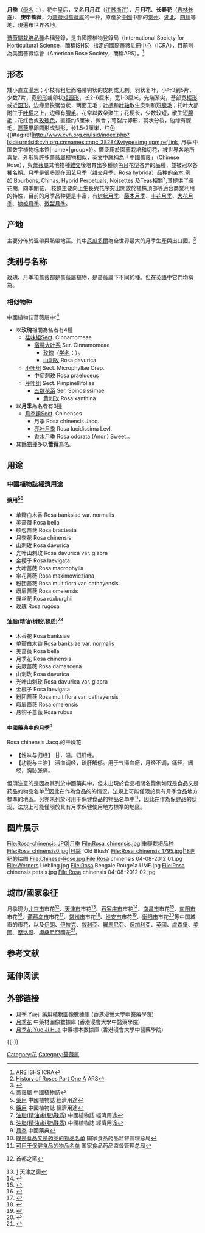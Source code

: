 {{Redirect2|月季|泰國提供的一個热带风暴的命名|颱風玫瑰}}
{{Speciesbox
| image = Chinese Rose.JPG
| genus = Rosa sect. Chinenses
| species = chinensis
| authority = [[Jacq.|Jacq.]], 1768
|subdivision_ranks = [[变种|变种]]
|subdivision =
* 月季（原变种） ''R. c.'' var. ''chinensis''
* [[紫月季|紫月季]] ''R. c.'' var. ''semperflorens''
* [[单瓣月季|单瓣月季]] ''R. c.'' var. ''spontanea''
}}

'''月季'''（[[學名|學名]]：''{{lang|la|Rosa chinensis}}''），花中皇后，又名'''月月红'''（[[江苏|江苏]][[浙江|浙江]]）、'''月月花'''、'''长春花'''（[[吉林|吉林]][[长春|长春]]）、'''庚申蔷薇'''，为[[蔷薇科|蔷薇科]][[蔷薇属|蔷薇属]]的一种，原產於[[中國|中國]]中部的[[贵州|贵州]]、[[湖北|湖北]]、[[四川|四川]]等地，現遍布世界各地。

[[薔薇屬|薔薇屬]][[栽培品種|栽培品種]]名稱登錄，是由國際植物登錄局（International Society for Horticultural Science，簡稱ISHS）指定的國際薔薇註冊中心（ICRA），目前則為美國薔薇協會（American Rose Society，簡稱ARS）。<ref>[http://www.ishs.org/sci/icralist/14.htm ARS] {{Wayback|url=http://www.ishs.org/sci/icralist/14.htm |date=20140413080045 }}ISHS ICRA</ref>

== 形态 ==
矮小直立[[灌木|灌木]]；小枝有粗壮而略带钩状的皮刺或无刺。羽状复叶，小叶3到5片，少数7片，宽[[卵形|卵形]]或卵状[[矩圆形|矩圆形]]，长2-6厘米，宽1-3厘米，先端渐尖，基部宽[[楔形|楔形]]或近[[圆形|圆形]]，边缘呈锐锯齿状，两面无毛；[[叶柄|叶柄]]和[[叶轴|叶轴]]散生皮刺和短[[腺毛|腺毛]]；托叶大部附生于[[叶柄|叶柄]]之上，边缘有[[腺毛|腺毛]]。花常以数朵聚生；花梗长，少数较短，散生短[[腺毛|腺毛]]；花红色或[[玫瑰色|玫瑰色]]，直径约5厘米，微香；萼裂片卵形，羽状分裂，边缘有腺毛。[[蔷薇|蔷薇]]果卵圆形或梨形，长1.5-2厘米，红色{{#tag:ref|http://www.cvh.org.cn/lsid/index.php?lsid=urn:lsid:cvh.org.cn:names:cnpc_38284&vtype=img,spm,ref,link, 月季 中国数字植物标本馆|name=|group=}}。廣泛用於園藝栽培和切花，被世界各地所喜愛，外形與許多[[薔薇屬|薔薇屬]]植物相似，英文中就稱為「中國薔薇」（Chinese Rose），與[[薔薇屬|薔薇屬]]其他物種[[雜交|雜交]]後培育出多種顏色且花型各异的品種，並被冠以各種名稱。月季是很多现在园艺月季（雜交月季，Rosa hybrida）品种的亲本:例如:Bourbons, Chinas, Hybrid Perpetuals, Noisettes,及Teas相關<ref>[http://www.ars.org/wp-content/uploads/2012/01/History-of-Roses-Species-Part-A.pdf History of Roses Part One A] {{webarchive|url=https://web.archive.org/web/20140215003414/http://www.ars.org/wp-content/uploads/2012/01/History-of-Roses-Species-Part-A.pdf |date=2014-02-15 }} ARS</ref>,其提供了長花期，四季開花，,枝條主要向上生長與花序突出開放於植株頂部等適合商業利用的特性，目前的月季品种更是丰富，有[[树状月季|树状月季]]、[[藤本月季|藤本月季]]、[[丰花月季|丰花月季]]、[[大花月季|大花月季]]、[[地被月季|地被月季]]、[[微型月季|微型月季]]。

== 产地 ==
主要分佈於溫帶與熱帶地區。其中[[厄瓜多爾|厄瓜多爾]]為全世界最大的月季生產與出口國。<ref>{{Cite web|url=https://en.m.wikipedia.org/wiki/Floral_industry|title=Floral industry - Wikipedia|website=en.m.wikipedia.org|access-date=2019-08-02|archive-date=2021-03-09|archive-url=https://web.archive.org/web/20210309081741/https://en.m.wikipedia.org/wiki/Floral_industry|dead-url=no}}</ref>

== 类别与名称 ==
[[玫瑰|玫瑰]]、月季和[[薔薇|薔薇]]都是薔薇屬植物，是蔷薇属下不同的種。但在[[英語|英語]]中它們均稱為{{lang|en|rosa}}。
===相似物种===
中國植物誌薔薇屬中:<ref>[http://frps.eflora.cn/frps/Rosa 薔薇屬] {{Wayback|url=http://frps.eflora.cn/frps/Rosa |date=20140526155834 }}中國植物誌</ref>
*以'''玫瑰'''相關為名者有4種
**[[桂味組|桂味組]]Sect. Cinnamomeae 
***[[宿萼大叶系|宿萼大叶系]] Ser. Cinnamomeae
****[[玫瑰|玫瑰]]（[[学名|学名]]：''{{lang|la|Rosa rugosa}}''）。
****[[山刺玫|山刺玫]] Rosa davurica
**[[小叶组|小叶组]] Sect. Microphyllae Crep.
***[[中甸刺玫|中甸刺玫]] Rosa praeluceus
**[[芹叶组|芹叶组]] Sect. Pimpinellifoliae
***[[五数花系|五数花系]] Ser. Spinosissimae
****[[黄刺玫|黄刺玫]] Rosa xanthina
*以'''月季'''為名者有3[[種|種]]
**[[月季组|月季组]]Sect. Chinenses
***月季 Rosa chinensis Jacq. 
***[[亮叶月季|亮叶月季]] Rosa lucidissima Levl. 
***[[香水月季|香水月季]] Rosa odorata (Andr.) Sweet.。
*其餘[[物種|物種]]多以'''薔薇'''為名。

== 用途 ==
=== 中國植物誌經濟用途===
==== 藥用<ref>[http://frps.eflora.cn/jingji/2?page=189 藥用] {{Wayback|url=http://frps.eflora.cn/jingji/2?page=189 |date=20140714174758 }}中國植物誌 經濟用途</ref><ref>[http://frps.eflora.cn/jingji/2?page=190 藥用] {{Wayback|url=http://frps.eflora.cn/jingji/2?page=190 |date=20140715011152 }}中國植物誌 經濟用途</ref>====
*单瓣白木香	Rosa banksiae var. normalis
*美蔷薇	Rosa bella
*硕苞蔷薇	Rosa bracteata
*月季花	Rosa chinensis
*山刺玫	Rosa davurica
*光叶山刺玫	Rosa davurica var. glabra
*金樱子	Rosa laevigata
*大叶蔷薇	Rosa macrophylla
*伞花蔷薇	Rosa maximowicziana
*粉团蔷薇	Rosa multiflora var. cathayensis
*峨眉蔷薇	Rosa omeiensis
*缫丝花	Rosa roxburghii
*玫瑰	Rosa rugosa
==== 油脂(精油\树胶\鞣质)<ref>[http://frps.eflora.cn/jingji/8?page=53 油脂(精油\树胶\鞣质)] {{Wayback|url=http://frps.eflora.cn/jingji/8?page=53 |date=20140714174750 }}中國植物誌 經濟用途</ref><ref>[http://frps.eflora.cn/jingji/8?page=54 油脂(精油\树胶\鞣质)] {{Wayback|url=http://frps.eflora.cn/jingji/8?page=54 |date=20140714174738 }}中國植物誌 經濟用途</ref>====
*木香花	Rosa banksiae
*单瓣白木香	Rosa banksiae var. normalis
*美蔷薇	Rosa bella
*月季花	Rosa chinensis
*突厥蔷薇	Rosa damascena
*山刺玫	Rosa davurica
*光叶山刺玫	Rosa davurica var. glabra
*金樱子	Rosa laevigata
*粉团蔷薇	Rosa multiflora var. cathayensis
*峨眉蔷薇	Rosa omeiensis
*悬钩子蔷薇	Rosa rubus

==== 中國藥典中的月季<ref>[http://db.yaozh.com/yaocai_bz/19700101/3110.html 月季] {{Wayback|url=http://db.yaozh.com/yaocai_bz/19700101/3110.html |date=20140715020854 }}中國藥典</ref>====
Rosa chinensis Jacq.的干燥花
*【性味与归经】  甘，温。归肝经。
*【功能与主治】  活血调经，疏肝解郁。用于气滞血瘀，月经不调，痛经，闭经，胸胁胀痛。

但須注意的是因為其列於中國藥典中，但未出現於食品相關名錄例如既是食品又是药品的物品名单<ref>[http://www.sda.gov.cn/WS01/CL1159/ 既是食品又是药品的物品名单] {{Wayback|url=http://www.sda.gov.cn/WS01/CL1159/ |date=20140620120552 }}国家食品药品监督管理总局</ref>因此在作為食品的的情況，法規上可能僅限於具有月季食品地方標準的地區。另亦未列於可用于保健食品的物品名单中<ref>[http://www.sda.gov.cn/WS01/CL1160/ 可用于保健食品的物品名单] {{Wayback|url=http://www.sda.gov.cn/WS01/CL1160/ |date=20140714172240 }}国家食品药品监督管理总局</ref>，因此在作為保健品的狀況，法規上可能僅限於具有月季保健使用地方標準的地區。

== 图片展示 ==
<gallery>
File:Rosa-chinensis.JPG|月季
File:Rosa_chinensis.jpg|重瓣栽培品种
File:Rosa_chinensis0.jpg|月季 'Old Blush'
File:Rosa_chinensis_1795.jpg|18世纪的绘图
File:Chinese-Rose.jpg
File:Rosa chinensis 04-08-2012 01.jpg
File:Werners Liebling.jpg
File:Rosa Bengale Rouge1a.UME.jpg
File:Rosa chinensis petals.jpg
File:Rosa chinensis 04-08-2012 02.jpg
</gallery>

== 城市/國家象征 ==
月季现为[[北京市|北京市]]市花<ref>{{cite web |url=http://www.beijing.gov.cn/rwbj/bjgm/shss/t661782.htm |title=存档副本 |accessdate=2013-04-06 |deadurl=yes |archiveurl=https://web.archive.org/web/20130413101041/http://www.beijing.gov.cn/rwbj/bjgm/shss/t661782.htm |archivedate=2013-04-13 }}首都之窗</ref>、[[天津市|天津市]]市花<ref>[http://www.tianjin.gov.cn/NewsInfo.asp?Id=81613] {{Wayback|url=http://www.tianjin.gov.cn/NewsInfo.asp?Id=81613 |date=20160204132448 }}天津之窗</ref>、[[石家庄市|石家庄市]]市花<ref>{{Cite news|url=http://sjz.hebnews.cn/2013-06/03/content_3283294.htm|title=石家庄市花为什么选月季|last=|first=|date=2013年6月3日|work=河北新闻网|accessdate=|archive-date=2021年3月9日|archive-url=https://web.archive.org/web/20210309081826/http://sjz.hebnews.cn/2013-06/03/content_3283294.htm|dead-url=no}}</ref>、[[南昌市|南昌市]]市花<ref>{{Cite web|url=http://www.nc.gov.cn/ljnc/ncsq/sssh/200809/t20080926_108523.htm|title=南昌市情·市树市花|accessdate=2017年6月21日|author=|date=|publisher=|archive-url=https://web.archive.org/web/20160826040131/http://www.nc.gov.cn/ljnc/ncsq/sssh/200809/t20080926_108523.htm|archive-date=2016年8月26日|dead-url=yes}}</ref>、[[南阳市|南阳市]]市花<ref>{{Cite news|url=http://henan.sina.com.cn/nanyang/m/2014-06-17/081014210.html|title=月季之乡看月季 根植南阳枝繁叶茂|last=|first=|date=2014年6月17日|work=南阳日报|accessdate=|archive-date=2017-03-12|archive-url=https://web.archive.org/web/20170312195555/http://henan.sina.com.cn/nanyang/m/2014-06-17/081014210.html|dead-url=no}}</ref>、[[葫芦岛市|葫芦岛市]]市花<ref>{{Cite web |url=http://www.hldnews.com/hldyw/2014/06/30/18108.html |title=存档副本 |access-date=2019-03-20 |archive-date=2019-06-09 |archive-url=https://web.archive.org/web/20190609075731/http://www.hldnews.com/hldyw/2014/06/30/18108.html |dead-url=no }}</ref>、[[常州市|常州市]]市花<ref>{{Cite news|url=http://news.yuanlin.com/detail/20071127/30003.htm|title=“月季之城”如今风光不在 五大举措振兴市花|last=|first=|date=2007年11月27日|work=常州日报|accessdate=|archive-date=2021年3月9日|archive-url=https://web.archive.org/web/20210309081845/http://news.yuanlin.com/detail/20071127/30003.htm|dead-url=no}}</ref>、[[淮安市|淮安市]]市花<ref>{{Cite news|url=http://jsnews2.jschina.com.cn/system/2012/11/26/015335016.shtml|title=苏北最大月季园昨免费开放 市花月季有了“新家”|last=王|first=小平|date=2012年11月26日|work=淮安新闻网|last2=潘|first2=炜|accessdate=|archive-url=https://web.archive.org/web/20170312201423/http://jsnews2.jschina.com.cn/system/2012/11/26/015335016.shtml|archive-date=2017年3月12日|dead-url=yes}}</ref>、[[衡阳市|衡阳市]]市花<ref>{{Cite book|title=衡阳历史上的今天|last=衡阳市|first=档案局|publisher=中国档案出版社|year=2008年|isbn=9787801669520|location=|page=19|pages=|chapter=1986年1月14日}}</ref>等中国城市的市花，以及[[伊朗|伊朗]]、[[伊拉克|伊拉克]]、[[敘利亞|敘利亞]]、[[羅馬尼亞|羅馬尼亞]]、[[保加利亞|保加利亞]]、[[英國|英國]]、[[盧森堡|盧森堡]]、[[美國|美國]]、[[摩洛哥|摩洛哥]]、[[坦桑尼亞|坦桑尼亞]]國花<ref>{{Cite web|url=https://zh.m.wikipedia.org/zh-hans/%E5%9B%BD%E8%8A%B1|title=国花 - 维基百科，自由的百科全书|website=zh.m.wikipedia.org|access-date=2019-08-02|archive-date=2021-03-09|archive-url=https://web.archive.org/web/20210309081908/https://zh.m.wikipedia.org/zh-hans/%E5%9B%BD%E8%8A%B1|dead-url=no}}</ref>。

== 参考文献 ==
{{reflist|2}}

== 延伸阅读 ==
{{Wikisource further reading}}

== 外部链接 ==
* [http://libproject.hkbu.edu.hk/was40/detail?lang=ch&channelid=1288&searchword=herb_id=D00092 月季 Yueji] {{Wayback|url=http://libproject.hkbu.edu.hk/was40/detail?lang=ch&channelid=1288&searchword=herb_id=D00092 |date=20210309081910 }} 藥用植物圖像數據庫 (香港浸會大學中醫藥學院){{zh}}{{en}}
*[https://sys01.lib.hkbu.edu.hk/cmed/mmid/detail.php?pid=B00318 月季花] 中藥材圖像數據庫  (香港浸會大學中醫藥學院) {{zh}}{{en}} 
* [http://libproject.hkbu.edu.hk/was40/outline?page=1&channelid=44273&searchword=%E6%9C%88%E5%AD%A3%E8%8A%B1&sortfield=+name_chi_sort 月季花 Yue Ji Hua] {{Wayback|url=http://libproject.hkbu.edu.hk/was40/outline?page=1&channelid=44273&searchword=%E6%9C%88%E5%AD%A3%E8%8A%B1&sortfield=+name_chi_sort |date=20210309094619 }} 中藥標本數據庫 (香港浸會大學中醫藥學院) {{zh-hant}}{{en}}

{{Wikispecies|Rosa chinensis}}
{{Commons|Rosa chinensis}}

{{-}}
{{中国十大名花}}
{{Taxonbar|from=Q344900}}

[[Category:花|Category:花]]
[[Category:蔷薇属|Category:蔷薇属]]